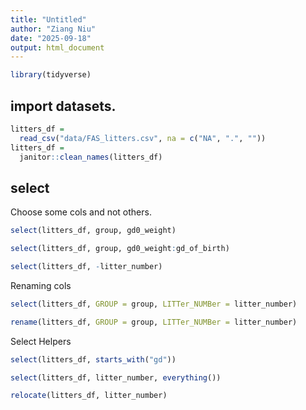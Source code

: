 ```yaml
---
title: "Untitled"
author: "Ziang Niu"
date: "2025-09-18"
output: html_document
---
```


```r
library(tidyverse)
```

## import datasets.
```r
litters_df =
  read_csv("data/FAS_litters.csv", na = c("NA", ".", ""))
litters_df =
  janitor::clean_names(litters_df)
```

## select

Choose some cols and not others.

```r
select(litters_df, group, gd0_weight)
```

```r
select(litters_df, group, gd0_weight:gd_of_birth)
```

```r
select(litters_df, -litter_number)
```

Renaming cols

```r
select(litters_df, GROUP = group, LITTer_NUMBer = litter_number)
```

```r
rename(litters_df, GROUP = group, LITTer_NUMBer = litter_number)
```

Select Helpers

```r
select(litters_df, starts_with("gd"))
```

```r
select(litters_df, litter_number, everything())
```

```r
relocate(litters_df, litter_number)
```






















